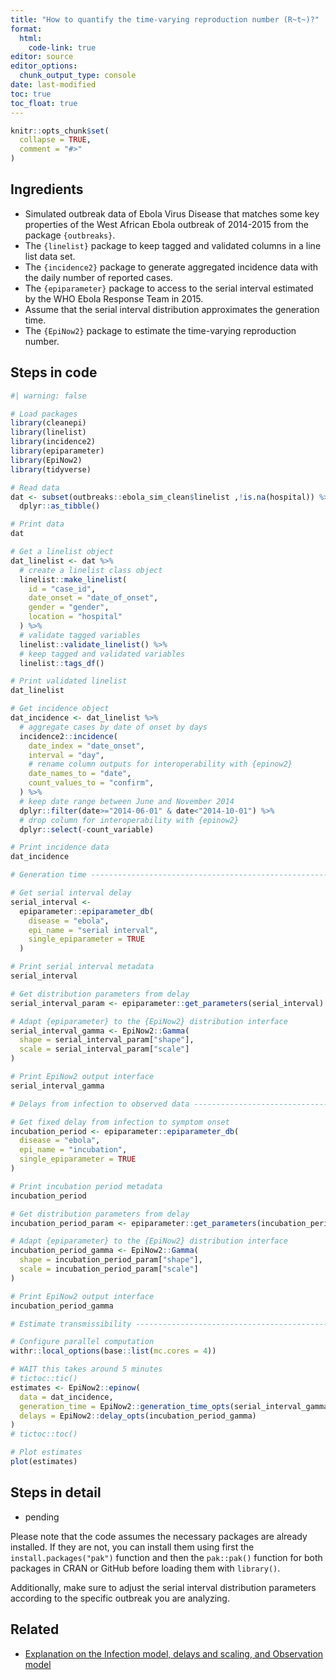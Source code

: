 ```yaml
---
title: "How to quantify the time-varying reproduction number (R~t~)?"
format: 
  html:
    code-link: true
editor: source
editor_options: 
  chunk_output_type: console
date: last-modified
toc: true
toc_float: true
---
```


```r
knitr::opts_chunk$set(
  collapse = TRUE,
  comment = "#>"
)
```

## Ingredients

- Simulated outbreak data of Ebola Virus Disease that matches some key properties of the West African Ebola outbreak of 2014-2015 from the package `{outbreaks}`.
- The `{linelist}` package to keep tagged and validated columns in a line list data set.
- The `{incidence2}` package to generate aggregated incidence data with the daily number of reported cases.
- The `{epiparameter}` package to access to the serial interval estimated by the WHO Ebola Response Team in 2015.
- Assume that the serial interval distribution approximates the generation time.
- The `{EpiNow2}` package to estimate the time-varying reproduction number.

## Steps in code

```r
#| warning: false

# Load packages
library(cleanepi)
library(linelist)
library(incidence2)
library(epiparameter)
library(EpiNow2)
library(tidyverse)

# Read data
dat <- subset(outbreaks::ebola_sim_clean$linelist ,!is.na(hospital)) %>% 
  dplyr::as_tibble()

# Print data
dat

# Get a linelist object
dat_linelist <- dat %>% 
  # create a linelist class object
  linelist::make_linelist(
    id = "case_id",
    date_onset = "date_of_onset", 
    gender = "gender",
    location = "hospital"
  ) %>% 
  # validate tagged variables
  linelist::validate_linelist() %>% 
  # keep tagged and validated variables
  linelist::tags_df()

# Print validated linelist
dat_linelist

# Get incidence object
dat_incidence <- dat_linelist %>% 
  # aggregate cases by date of onset by days
  incidence2::incidence(
    date_index = "date_onset",
    interval = "day", 
    # rename column outputs for interoperability with {epinow2}
    date_names_to = "date",
    count_values_to = "confirm",
  ) %>%
  # keep date range between June and November 2014
  dplyr::filter(date>="2014-06-01" & date<"2014-10-01") %>%
  # drop column for interoperability with {epinow2}
  dplyr::select(-count_variable)

# Print incidence data
dat_incidence

# Generation time ---------------------------------------------------------

# Get serial interval delay
serial_interval <-
  epiparameter::epiparameter_db(
    disease = "ebola",
    epi_name = "serial interval",
    single_epiparameter = TRUE
  )

# Print serial interval metadata
serial_interval

# Get distribution parameters from delay 
serial_interval_param <- epiparameter::get_parameters(serial_interval)

# Adapt {epiparameter} to the {EpiNow2} distribution interface
serial_interval_gamma <- EpiNow2::Gamma(
  shape = serial_interval_param["shape"],
  scale = serial_interval_param["scale"]
)

# Print EpiNow2 output interface
serial_interval_gamma

# Delays from infection to observed data ----------------------------------

# Get fixed delay from infection to symptom onset
incubation_period <- epiparameter::epiparameter_db(
  disease = "ebola",
  epi_name = "incubation",
  single_epiparameter = TRUE
)

# Print incubation period metadata
incubation_period

# Get distribution parameters from delay 
incubation_period_param <- epiparameter::get_parameters(incubation_period)

# Adapt {epiparameter} to the {EpiNow2} distribution interface
incubation_period_gamma <- EpiNow2::Gamma(
  shape = incubation_period_param["shape"],
  scale = incubation_period_param["scale"]
)

# Print EpiNow2 output interface
incubation_period_gamma

# Estimate transmissibility -----------------------------------------------

# Configure parallel computation
withr::local_options(base::list(mc.cores = 4))

# WAIT this takes around 5 minutes
# tictoc::tic()
estimates <- EpiNow2::epinow(
  data = dat_incidence,
  generation_time = EpiNow2::generation_time_opts(serial_interval_gamma),
  delays = EpiNow2::delay_opts(incubation_period_gamma)
)
# tictoc::toc()

# Plot estimates
plot(estimates)
```

## Steps in detail

- pending
<!-- - The `outbreaks` package is loaded to access the simulated Ebola outbreak data. -->
<!-- - The `epiparameter` package is loaded to access the library of epidemiological parameters. -->

<!-- - The `ebola_sim_clean` object from the package contains the simulated outbreak data. -->
<!-- - The `linelist` object contains the first list element from `ebola_sim_clean`. -->
<!-- - The `incidence()` function from the `incidence` package converts the vector `date_of_onset` from the `linelist` data frame to an `incidence` class object. -->

<!-- - The `epidist_db()` function from the `epiparameter` package extract a parameter by specifying the disease name in the `disease` argument, epidemiological distribution in the `epi_name` argument, and author name in the `author` argument. -->

<!-- - The `estimate_R()` function from the `EpiEstim` package estimates the time-varying reproduction number (Rt). We provide the `incidence_data`, specify the method as `"parametric_si"` (parametric with a known serial interval), and pass the serial interval distribution parameters using the `make_config` function. -->
<!-- - The `plot` function creates three plots from the `estimate_R` class object.  -->

Please note that the code assumes the necessary packages are already installed. If they are not, you can install them using first the `install.packages("pak")` function and then the `pak::pak()` function for both packages in CRAN or GitHub before loading them with `library()`. 

Additionally, make sure to adjust the serial interval distribution parameters according to the specific outbreak you are analyzing.

## Related

- [Explanation on the Infection model, delays and scaling, and Observation model](https://epiforecasts.io/EpiNow2/articles/estimate_infections.html)
